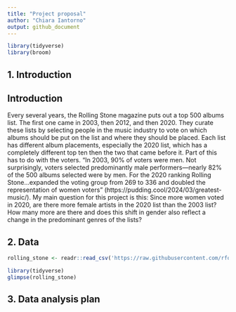 ```yaml
---
title: "Project proposal"
author: "Chiara Iantorno"
output: github_document
---
```


```r
library(tidyverse)
library(broom)
```

## 1. Introduction

## Introduction


Every several years, the Rolling Stone magazine puts out a top 500 albums list.  The first one came in 2003, then 2012, and then 2020.  They curate these lists by selecting people in the music industry to vote on which albums should be put on the list and where they should be placed.  Each list has different album placements, especially the 2020 list, which has a completely different top ten then the two that came before it.  Part of this has to do with the voters.  "In 2003, 90% of voters were men. Not surprisingly, voters selected predominantly male performers—nearly 82% of the 500 albums selected were by men. For the 2020 ranking Rolling Stone...expanded the voting group from 269 to 336 and doubled the representation of women voters" (https://pudding.cool/2024/03/greatest-music/).  My main question for this project is this: Since more women voted in 2020, are there more female artists in the 2020 list than the 2003 list?  How many more are there and does this shift in gender also  reflect a change in the predominant genres of the lists?


## 2. Data

```r
rolling_stone <- readr::read_csv('https://raw.githubusercontent.com/rfordatascience/tidytuesday/main/data/2024/2024-05-07/rolling_stone.csv')
```


```r
library(tidyverse)
glimpse(rolling_stone)
```


## 3. Data analysis plan



